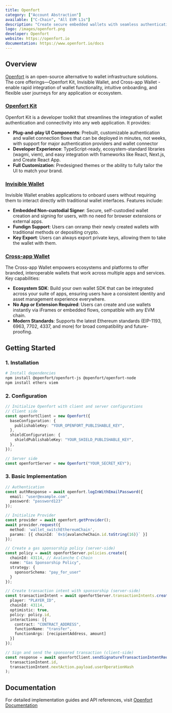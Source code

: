 ```yaml
---
title: Openfort
category: ["Account Abstraction"]
available: ["C-Chain", "All EVM L1s"]
description: "Create secure embedded wallets with seamless authentication flows and gas sponsorship capabilities."
logo: /images/openfort.png
developer: Openfort
website: https://openfort.io
documentation: https://www.openfort.io/docs
---
```


## Overview
[Openfort](https://openfort.io) is an open-source alternative to wallet infrastructure solutions. The core offerings—Openfort Kit, Invisible Wallet, and Cross-app Wallet - enable rapid integration of wallet functionality, intuitive onboarding, and flexible user journeys for any application or ecosystem.

### [Openfort Kit](https://www.openfort.io/docs/products/kit/react/quickstart)

Openfort Kit is a developer toolkit that streamlines the integration of wallet authentication and connectivity into any web application. It provides:

- **Plug-and-play UI Components**: Prebuilt, customizable authentication and wallet connection flows that can be deployed in minutes, not weeks, with support for major authentication providers and wallet connector
- **Developer Experience**: TypeScript-ready, ecosystem-standard libraries (wagmi, viem), and easy integration with frameworks like React, Next.js, and Create React App.
- **Full Customization**: Predesigned themes or the ability to fully tailor the UI to match your brand.

### [Invisible Wallet](https://www.openfort.io/docs/products/embedded-wallet/javascript)

Invisible Wallet enables applications to onboard users without requiring them to interact directly with traditional wallet interfaces. Features include:

- **Embedded Non-custodial Signer**: Secure, self-custodied wallet creation and signing for users, with no need for browser extensions or external apps.
- **Fundign Support**: Users can onramp their newly created wallets with traditional methods or depositing crypto. 
- **Key Export**: Users can always export private keys, allowing them to take the wallet with them.

### [Cross-app Wallet](https://www.openfort.io/docs/products/cross-app-wallet/setup)

The Cross-app Wallet empowers ecosystems and platforms to offer branded, interoperable wallets that work across multiple apps and services. Key capabilities:

- **Ecosystem SDK**: Build your own wallet SDK that can be integrated across your suite of apps, ensuring users have a consistent identity and asset management experience everywhere.
- **No App or Extension Required**: Users can create and use wallets instantly via iFrames or embedded flows, compatible with any EVM chain.
- **Modern Standards**: Supports the latest Ethereum standards (EIP-1193, 6963, 7702, 4337, and more) for broad compatibility and future-proofing.

## Getting Started

### 1. Installation

```bash
# Install dependencies
npm install @openfort/openfort-js @openfort/openfort-node
npm install ethers viem
```

### 2. Configuration

```typescript
// Initialize Openfort with client and server configurations
// Client side
const openfortClient = new Openfort({
  baseConfiguration: {
    publishableKey: "YOUR_OPENFORT_PUBLISHABLE_KEY",
  },
  shieldConfiguration: {
    shieldPublishableKey: "YOUR_SHIELD_PUBLISHABLE_KEY",
  },
});

// Server side
const openfortServer = new Openfort("YOUR_SECRET_KEY");
```

### 3. Basic Implementation

```typescript
// Authentication
const authResponse = await openfort.logInWithEmailPassword({
  email: "user@example.com",
  password: "password123"
});

// Initialize Provider
const provider = await openfort.getProvider();
await provider.request({ 
  method: 'wallet_switchEthereumChain',
  params: [{ chainId: `0x${avalancheChain.id.toString(16)}` }]
});

// Create a gas sponsorship policy (server-side)
const policy = await openfortServer.policies.create({
  chainId: 43114, // Avalanche C-Chain
  name: "Gas Sponsorship Policy",
  strategy: {
    sponsorSchema: "pay_for_user"
  }
});

// Create transaction intent with sponsorship (server-side)
const transactionIntent = await openfortServer.transactionIntents.create({
  player: "PLAYER_ID",
  chainId: 43114,
  optimistic: true,
  policy: policy.id,
  interactions: [{
    contract: "CONTRACT_ADDRESS",
    functionName: "transfer",
    functionArgs: [recipientAddress, amount]
  }]
});

// Sign and send the sponsored transaction (client-side)
const response = await openfortClient.sendSignatureTransactionIntentRequest(
  transactionIntent.id,
  transactionIntent.nextAction.payload.userOperationHash
);
```

## Documentation
For detailed implementation guides and API references, visit [Openfort Documentation](https://www.openfort.io/docs)
